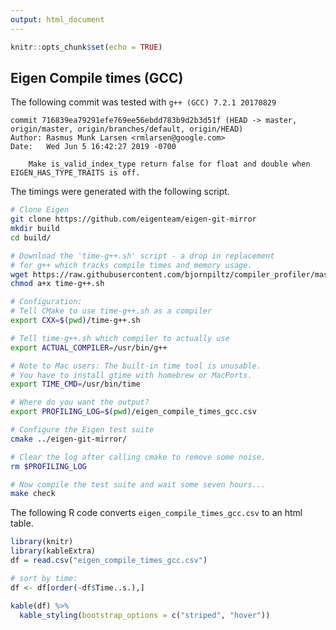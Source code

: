 ```yaml
---
output: html_document
---
```


```r
knitr::opts_chunk$set(echo = TRUE)
```

## Eigen Compile times (GCC)

The following commit was tested with `g++ (GCC) 7.2.1 20170829`

```
commit 716839ea79291efe769ee56ebdd783b9d2b3d51f (HEAD -> master, origin/master, origin/branches/default, origin/HEAD)
Author: Rasmus Munk Larsen <rmlarsen@google.com>
Date:   Wed Jun 5 16:42:27 2019 -0700

    Make is_valid_index_type return false for float and double when EIGEN_HAS_TYPE_TRAITS is off.
```
The timings were generated with the following script.

```sh
# Clone Eigen
git clone https://github.com/eigenteam/eigen-git-mirror
mkdir build
cd build/

# Download the 'time-g++.sh' script - a drop in replacement
# for g++ which tracks compile times and memory usage.
wget https://raw.githubusercontent.com/bjornpiltz/compiler_profiler/master/time-g%2B%2B.sh
chmod a+x time-g++.sh

# Configuration:
# Tell CMake to use time-g++.sh as a compiler
export CXX=$(pwd)/time-g++.sh

# Tell time-g++.sh which compiler to actually use
export ACTUAL_COMPILER=/usr/bin/g++

# Note to Mac users: The built-in time tool is unusable. 
# You have to install gtime with homebrew or MacPorts.
export TIME_CMD=/usr/bin/time

# Where do you want the output?
export PROFILING_LOG=$(pwd)/eigen_compile_times_gcc.csv

# Configure the Eigen test suite
cmake ../eigen-git-mirror/

# Clear the log after calling cmake to remove some noise.
rm $PROFILING_LOG

# Now compile the test suite and wait some seven hours...
make check
```

The following R code converts `eigen_compile_times_gcc.csv` to an html table.

```r
library(knitr)
library(kableExtra)
df = read.csv("eigen_compile_times_gcc.csv")

# sort by time:
df <- df[order(-df$Time..s.),]

kable(df) %>%
  kable_styling(bootstrap_options = c("striped", "hover"))
```

